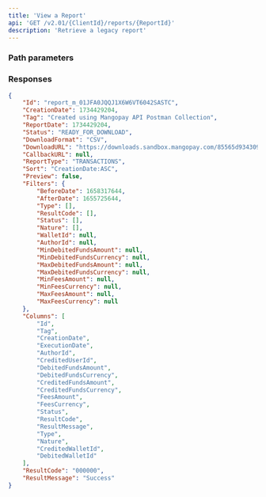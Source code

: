```yaml
---
title: 'View a Report'  
api: 'GET /v2.01/{ClientId}/reports/{ReportId}'  
description: 'Retrieve a legacy report'
---
```




### Path parameters  

<ReportId />  

### Responses  

<AccordionGroup><Accordion title="200">  

<IdResponse />  

<CreationDateResponse />  

<Tag3Response />  

<ReportDateResponse />  

<Status4Response />  

<DownloadFormatResponse />  

<DownloadURLResponse />  

<CallbackURLResponse />  

<ReportTypeResponse />  

<SortResponse />  

<PreviewResponse />  

<FiltersResponse />  

<ColumnsResponse />  

<ResultCode2Response />  

<ResultMessageResponse /></Accordion></AccordionGroup>  

<ResponseExample>  

```json 200
{
    "Id": "report_m_01JFA0JQQJ1X6W6VT6042SASTC",
    "CreationDate": 1734429204,
    "Tag": "Created using Mangopay API Postman Collection",
    "ReportDate": 1734429204,
    "Status": "READY_FOR_DOWNLOAD",
    "DownloadFormat": "CSV",
    "DownloadURL": "https://downloads.sandbox.mangopay.com/85565d93430945388122986252982648.csv?Policy=eyJTdGF0ZW1lbnQiOiBbeyJSZXNvdXJjZSI6IioiLCJDb25kaXRpb24iOnsiRGF0ZUxlc3NUaGFuIjp7IkFXUzpFcG9jaFRpbWUiOjE3MzQ1MTU2MDR9fX1dfQ__&Signature=YvcEtwjbs2hR4mOb2UuGICdh082lFrCjS1XtwJ~Zem7~vDc8bPPo-2kBA-Neb0Hs7V9gApR5mJ9B6RPOgDzKKdBEVD4iBS066eNYIymuW2fY5IXjfuzFgv0id5yi2ynFcmX02sgSgd9WGChYpUTBH36R-McNbAPG3viOu8FZ5LM9IWR44qnMwrM-8IWXPBpg9yh7uZy6ehDjJpoi9tswNnzt445vpORRMF3clMl~tRel59EcsMV73c-~B1Qvd9inBa6msh6eww~kkcP5FE~MCr4oQ-DsX0lZPAXLoSOJNbhOotNqKgwlBrYwAT1gLV510kUlbJy~4bPDmmsgbSqETw__&Key-Pair-Id=K21K4XKUJZ74AO",
    "CallbackURL": null,
    "ReportType": "TRANSACTIONS",
    "Sort": "CreationDate:ASC",
    "Preview": false,
    "Filters": {
        "BeforeDate": 1658317644,
        "AfterDate": 1655725644,
        "Type": [],
        "ResultCode": [],
        "Status": [],
        "Nature": [],
        "WalletId": null,
        "AuthorId": null,
        "MinDebitedFundsAmount": null,
        "MinDebitedFundsCurrency": null,
        "MaxDebitedFundsAmount": null,
        "MaxDebitedFundsCurrency": null,
        "MinFeesAmount": null,
        "MinFeesCurrency": null,
        "MaxFeesAmount": null,
        "MaxFeesCurrency": null
    },
    "Columns": [
        "Id",
        "Tag",
        "CreationDate",
        "ExecutionDate",
        "AuthorId",
        "CreditedUserId",
        "DebitedFundsAmount",
        "DebitedFundsCurrency",
        "CreditedFundsAmount",
        "CreditedFundsCurrency",
        "FeesAmount",
        "FeesCurrency",
        "Status",
        "ResultCode",
        "ResultMessage",
        "Type",
        "Nature",
        "CreditedWalletId",
        "DebitedWalletId"
    ],
    "ResultCode": "000000",
    "ResultMessage": "Success"
}
```

</ResponseExample>  

<RequestExample>  
  <PhpViewReport />
  <NodeViewReport />
  <RubyViewReport />
  <ViewReportPython />
  <NetViewReport />
</RequestExample>